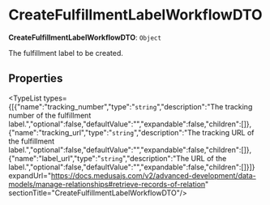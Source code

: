 
# CreateFulfillmentLabelWorkflowDTO

 **CreateFulfillmentLabelWorkflowDTO**: `Object`

The fulfillment label to be created.

## Properties

<TypeList types={[{"name":"tracking_number","type":"`string`","description":"The tracking number of the fulfillment label.","optional":false,"defaultValue":"","expandable":false,"children":[]},{"name":"tracking_url","type":"`string`","description":"The tracking URL of the fulfillment label.","optional":false,"defaultValue":"","expandable":false,"children":[]},{"name":"label_url","type":"`string`","description":"The URL of the label.","optional":false,"defaultValue":"","expandable":false,"children":[]}]} expandUrl="https://docs.medusajs.com/v2/advanced-development/data-models/manage-relationships#retrieve-records-of-relation" sectionTitle="CreateFulfillmentLabelWorkflowDTO"/>
